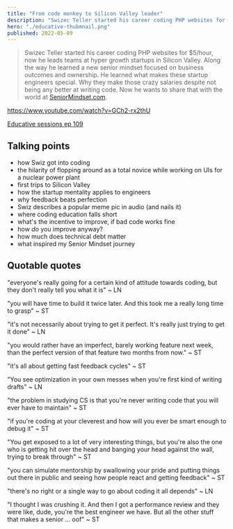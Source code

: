 ```yaml
---
title: "From code monkey to Silicon Valley leader"
description: "Swizec Teller started his career coding PHP websites for $5/hour, now he leads teams at hyper growth startups in Silicon Valley. Along the way he learned a new senior mindset focused on business outcomes and ownership. He learned what makes these startup engineers special."
hero: "./educative-thubmnail.png"
published: 2022-05-09
---
```


> Swizec Teller started his career coding PHP websites for $5/hour, now he leads teams at hyper growth startups in Silicon Valley. Along the way he learned a new senior mindset focused on business outcomes and ownership. He learned what makes these startup engineers special.
> Why they make those crazy salaries despite not being any better at writing code. Now he wants to share that with the world at [SeniorMindset.com](https://seniormindset.com).

https://www.youtube.com/watch?v=GCh2-rx2thU

[Educative sessions ep 109](https://www.podbean.com/media/share/pb-iecdp-1209098)

## Talking points

- how Swiz got into coding
- the hilarity of flopping around as a total novice while working on UIs for a nuclear power plant
- first trips to Silicon Valley
- how the startup mentality applies to engineers
- why feedback beats perfection
- Swiz describes a popular meme pic in audio (and nails it)
- where coding education falls short
- what's the incentive to improve, if bad code works fine
- how _do_ you improve anyway?
- how much does technical debt matter
- what inspired my Senior Mindset journey

## Quotable quotes

"everyone's really going for a certain kind of attitude towards coding, but they don't really tell you what it is" ~ LN

"you will have time to build it twice later. And this took me a really long time to grasp" ~ ST

"it's not necessarily about trying to get it perfect. It's really just trying to get it done" ~ LN

"you would rather have an imperfect, barely working feature next week, than the perfect version of that feature two months from now." ~ ST

"it's all about getting fast feedback cycles" ~ ST

"You see optimization in your own messes when you're first kind of writing drafts" ~ LN

"the problem in studying CS is that you're never writing code that you will ever have to maintain" ~ ST

"if you're coding at your cleverest and how will you ever be smart enough to debug it" ~ ST

"You get exposed to a lot of very interesting things, but you're also the one who is getting hit over the head and banging your head against the wall, trying to break through" ~ ST

"you can simulate mentorship by swallowing your pride and putting things out there in public and seeing how people react and getting feedback" ~ ST

"there's no right or a single way to go about coding it all depends" ~ LN

"I thought I was crushing it. And then I got a performance review and they were like, dude, you're the best engineer we have. But all the other stuff that makes a senior ... oof" ~ ST
